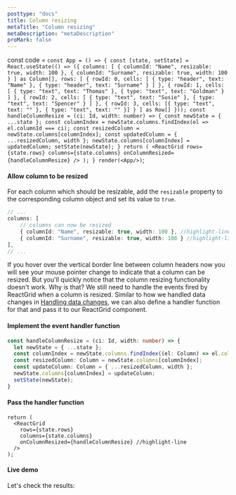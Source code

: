 ```yaml
---
posttype: "docs"
title: Column resizing
metaTitle: "Column resizing"
metaDescription: "metaDescription"
proMark: false
---
```

const code = `
const App = () => {
  const [state, setState] = React.useState(() => ({
    columns: [
      { columnId: "Name", resizable: true, width: 100 },
      { columnId: "Surname", resizable: true, width: 100 }
    ] as Column[],
    rows: [
      {
        rowId: 0,
        cells: [
          { type: "header", text: "Name" },
          { type: "header", text: "Surname" }
        ]
      },
      {
        rowId: 1,
        cells: [
          { type: "text", text: "Thomas" },
          { type: "text", text: "Goldman" }
        ]
      },
      {
        rowId: 2,
        cells: [
          { type: "text", text: "Susie" },
          { type: "text", text: "Spencer" }
        ]
      },
      {
        rowId: 3,
        cells: [{ type: "text", text: "" }, { type: "text", text: "" }]
      }
    ] as Row[]
  }));
  const handleColumnResize = (ci: Id, width: number) => {
    const newState = { ...state };
    const columnIndex = newState.columns.findIndex(el => el.columnId === ci);
    const resizedColumn = newState.columns[columnIndex];
    const updatedColumn = { ...resizedColumn, width };
    newState.columns[columnIndex] = updatedColumn;
    setState(newState);
  }
  return (
    <ReactGrid
      rows={state.rows}
      columns={state.columns}
      onColumnResized={handleColumnResize}
    />
  );
}
render(<App/>)
`;

#### Allow column to be resized

For each column which should be resizable, add the `resizable` property
to the corresponding column object and set its value to `true`.

```ts
// ...
columns: [
    // columns can now be resized
    { columnId: "Name", resizable: true, width: 100 }, //highlight-line
    { columnId: "Surname", resizable: true, width: 100 } //highlight-line
],
// ...
```

If you hover over the vertical border line between column headers now
you will see your mouse pointer change to indicate that a column can be resized.
But you'll quickly notice that the column resizing functionality doesn't work.
Why is that? We still need to handle the events fired by ReactGrid when a column is resized.
Similar to how we handled data changes in [Handling data changes](/docs/3.0/2-implementing-core-features/1-handling-changes/),
 we can also define a handler function for that and pass it to our ReactGrid component.

#### Implement the event handler function

```ts
const handleColumnResize = (ci: Id, width: number) => {
  let newState = { ...state };
  const columnIndex = newState.columns.findIndex((el: Column) => el.columnId === ci);
  const resizedColumn: Column = newState.columns[columnIndex];
  const updateColumn: Column = { ...resizedColumn, width };
  newState.columns[columnIndex] = updateColumn;
  setState(newState);
}
```

#### Pass the handler function

```tsx
return (
  <ReactGrid
    rows={state.rows}
    columns={state.columns}
    onColumnResized={handleColumnResize} //highlight-line
  />
);
```

#### Live demo

Let's check the results:

<LiveCode 
  code={code}
  title='Column resizing live demo'
  noInline={true}
/> 